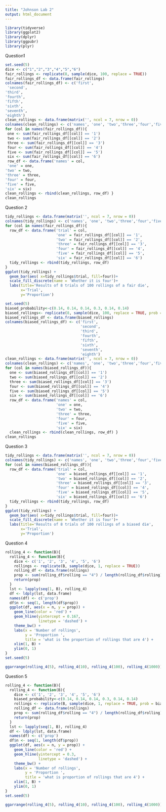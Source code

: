 ---
title: "Johnson Lab 2"
output: html_document
---
```{r message=FALSE, warning=FALSE}
library(tidyverse)
library(ggplot2)
library(dplyr)
library(ggpubr)
library(plyr)
```

Question1
```{r}
set.seed(5)
dice <- c("1","2","3","4","5","6")
fair_rollings <- replicate(8, sample(dice, 100, replace = TRUE)) 
fair_rollings_df <- data.frame(fair_rollings)
colnames(fair_rollings_df) <- c('first', 
 'second',
'third', 
'fourth', 
'fifth', 
'sixth', 
'seventh', 
'eighth')
clean_rollings <- data.frame(matrix('', ncol = 7, nrow = 0))
colnames(clean_rollings) <- c('names', 'one', 'two','three','four','five','six')
for (col in names(fair_rollings_df)){
 one <- sum(fair_rollings_df[[col]] == '1') 
 two <- sum(fair_rollings_df[[col]] == '2') 
 three <- sum(fair_rollings_df[[col]] == '3') 
 four <- sum(fair_rollings_df[[col]] == '4') 
 five <- sum(fair_rollings_df[[col]] == '5') 
 six <- sum(fair_rollings_df[[col]] == '6') 
 row_df <- data.frame('names' = col,
 'one' = one, 
'two' = two, 
'three' = three, 
'four' = four, 
'five' = five, 
'six' = six)
clean_rollings <- rbind(clean_rollings, row_df) }
clean_rollings
```
Question 2
```{r}
tidy_rollings <- data.frame(matrix('', ncol = 7, nrow = 0))
colnames(tidy_rollings) <- c('names', 'one', 'two','three','four','five','six')
for (col in names(fair_rollings_df)){ 
  row_df <- data.frame('trial' = col,
                       'one' = fair_rollings_df[[col]] == '1', 
                       'two' = fair_rollings_df[[col]] == '2', 
                       'three' = fair_rollings_df[[col]] == '3', 
                       'four' = fair_rollings_df[[col]] == '4', 
                       'five' = fair_rollings_df[[col]] == '5', 
                       'six' = fair_rollings_df[[col]] == '6')
  tidy_rollings <- rbind(tidy_rollings, row_df) 
}
ggplot(tidy_rollings) +
  geom_bar(aes( x=tidy_rollings$trial, fill=four))+ 
  scale_fill_discrete(name = 'Whether it is four')+ 
  labs(title='Results of 8 trials of 100 rollings of a fair die',
       x='Trial', 
       y='Proportion')
```

```{r}
set.seed(5)
biased_probability<-c(0.14, 0.14, 0.14, 0.3, 0.14, 0.14)
biased_rollings<- replicate(8, sample(dice, 100, replace = TRUE, prob = biased_probability))
biased_rollings_df <- data.frame(biased_rollings)
colnames(biased_rollings_df) <- c('first', 
                                  'second',
                                  'third', 
                                  'fourth', 
                                  'fifth', 
                                  'sixth', 
                                  'seventh', 
                                  'eighth')
clean_rollings <- data.frame(matrix('', ncol = 7, nrow = 0))
colnames(clean_rollings) <- c('names', 'one', 'two','three','four','five','six')
for (col in names(biased_rollings_df)){
  one <- sum(biased_rollings_df[[col]] == '1') 
  two <- sum(biased_rollings_df[[col]] == '2') 
  three <- sum(biased_rollings_df[[col]] == '3') 
  four <- sum(biased_rollings_df[[col]] == '4') 
  five <- sum(biased_rollings_df[[col]] == '5') 
  six <- sum(biased_rollings_df[[col]] == '6') 
  row_df <- data.frame('names' = col,
                       'one' = one, 
                       'two' = two, 
                       'three' = three, 
                       'four' = four, 
                       'five' = five, 
                       'six' = six)
  clean_rollings <- rbind(clean_rollings, row_df) }
clean_rollings
```
Question 3
```{r}
tidy_rollings <- data.frame(matrix('', ncol = 7, nrow = 0))
colnames(tidy_rollings) <- c('names', 'one', 'two','three','four','five','six')
for (col in names(biased_rollings_df)){ 
  row_df <- data.frame('trial' = col,
                       'one' = biased_rollings_df[[col]] == '1', 
                       'two' = biased_rollings_df[[col]] == '2', 
                       'three' = biased_rollings_df[[col]] == '3', 
                       'four' = biased_rollings_df[[col]] == '4', 
                       'five' = biased_rollings_df[[col]] == '5', 
                       'six' = biased_rollings_df[[col]] == '6')
  tidy_rollings <- rbind(tidy_rollings, row_df) 
}
ggplot(tidy_rollings) +
  geom_bar(aes( x=tidy_rollings$trial, fill=four))+ 
  scale_fill_discrete(name = 'Whether it is four')+ 
  labs(title='Results of 8 trials of 100 rollings of a biased die',
       x='Trial', 
       y='Proportion')
```
Question 4
```{r}
rolling_4 <- function(B){ 
  rolling_4 <- function(B){ 
    dice <- c('1', '2', '3', '4', '5', '6')
    rollings <- replicate(B, sample(dice, 1, replace = TRUE))
    rolling_df <- data.frame(rollings) 
    prop <- sum(rolling_df$rolling == "4") / length(rolling_df$rolling) 
    return(prop)
  }
  lst <- lapply(seq(1, B), rolling_4) 
  df <- ldply(lst, data.frame) 
  names(df) <- c('prop')
  df$n <- seq(1, length(df$prop))
  ggplot(df, aes(x = n, y = prop)) + 
    geom_line(color = 'red') + 
    geom_hline(yintercept = 0.167,
               linetype = 'dashed') + 
    theme_bw() +
    labs(x = 'Number of rollings',
         y = 'Proportion ',
         title = 'what is the proportion of rollings that are 4') +
    xlim(1, B) +
    ylim(0, 1)
}
set.seed(5)

ggarrange(rolling_4(5), rolling_4(10), rolling_4(100), rolling_4(1000))
```
Question 5
```{r}
rolling_4 <- function(B){ 
  rolling_4 <- function(B){ 
    dice <- c('1', '2', '3', '4', '5', '6')
    biased_probability<-c(0.14, 0.14, 0.14, 0.3, 0.14, 0.14)
    rollings <- replicate(B, sample(dice, 1, replace = TRUE, prob = biased_probability))
    rolling_df <- data.frame(rollings) 
    prop <- sum(rolling_df$rolling == "4") / length(rolling_df$rolling) 
    return(prop)
  }
  lst <- lapply(seq(1, B), rolling_4) 
  df <- ldply(lst, data.frame) 
  names(df) <- c('prop')
  df$n <- seq(1, length(df$prop))
  ggplot(df, aes(x = n, y = prop)) + 
    geom_line(color = 'red') + 
    geom_hline(yintercept = 0.3,
               linetype = 'dashed') + 
    theme_bw() +
    labs(x = 'Number of rollings',
         y = 'Proportion ',
         title = 'what is proportion of rollings that are 4') +
    xlim(1, B) +
    ylim(0, 1)
}
set.seed(5)

ggarrange(rolling_4(5), rolling_4(10), rolling_4(100), rolling_4(1000))
```

